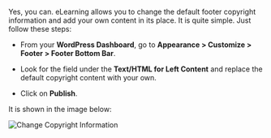 

Yes, you can. eLearning allows you to change the default footer copyright information and add your own content in its place. It is quite simple. Just follow these steps:

- From your **WordPress Dashboard**, go to **Appearance > Customize > Footer > Footer Bottom Bar**.

- Look for the field under the **Text/HTML for Left Content** and replace the default copyright content with your own.

- Click on **Publish**.

It is shown in the image below:

![Change Copyright Information](https://user-images.githubusercontent.com/109593521/183625883-d3b3b0c2-27e6-4e60-ad81-e10f19c75198.png)
